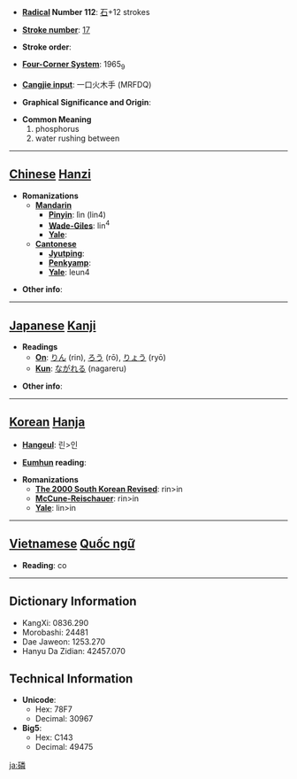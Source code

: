 * '''[[Wiktionary:Chinese radical index| Radical]] Number 112''': [[Wiktionary:Chinese radical index 石|石]]+12 strokes

* '''[[Wiktionary:Chinese total strokes index|Stroke number]]''': [[Wiktionary:Chinese total strokes index 17|17]]

* '''Stroke order''': 

* '''[[Wiktionary:Chinese four corner index|Four-Corner System]]''': 1965<sub>9</sub>

* '''[[Wiktionary:Chinese Cangjie index|Cangjie input]]''': 一口火木手 (MRFDQ)

* '''Graphical Significance and Origin''': 

* '''Common Meaning'''
*#phosphorus
*# water rushing between


----

== [[Chinese]] [[Hanzi]] ==

* '''Romanizations'''
** '''[[Mandarin]]'''
*** '''[[Pinyin]]''': lìn (lin4)
*** '''[[Wade-Giles]]''': lin<sup>4</sup>
*** '''[[Yale]]''': 
** '''[[Cantonese]]'''
*** '''[[Jyutping]]''':
*** '''[[Penkyamp]]''': 
*** '''[[Yale]]''': leun4

* '''Other info''': 

----

== [[Japanese]] [[Kanji]] ==

* '''Readings'''
** '''[[On]]''': [[りん]] (rin), [[ろう]] (rō), [[りょう]] (ryō)
** '''[[Kun]]''': [[ながれる]] (nagareru)

* '''Other info''':  

----

== [[Korean]] [[Hanja]] ==

* '''[[Hangeul]]''': 린>인

* '''[[Eumhun]] reading''': 

* '''Romanizations'''
** '''[[The 2000 South Korean Revised Romanization|The 2000 South Korean Revised]]''': rin>in
** '''[[McCune-Reischauer]]''': rin>in
** '''[[Yale]]''': lin>in


----

== [[Vietnamese]] [[Quốc ngữ]] ==

* '''Reading''': co

----

== Dictionary Information ==

* KangXi: 0836.290
* Morobashi: 24481
* Dae Jaweon: 1253.270
* Hanyu Da Zidian: 42457.070

== Technical Information ==

* '''Unicode''':
** Hex: 78F7
** Decimal: 30967
* '''Big5''':
** Hex: C143
** Decimal: 49475

[[ja:磷]]